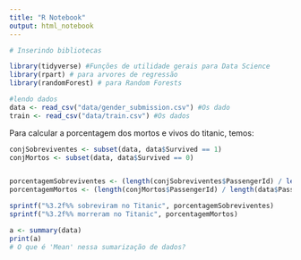 ```yaml
---
title: "R Notebook"
output: html_notebook
---
```

```r
# Inserindo bibliotecas

library(tidyverse) #Funções de utilidade gerais para Data Science
library(rpart) # para arvores de regressão
library(randomForest) # para Random Forests
```


```r
#lendo dados
data <- read_csv("data/gender_submission.csv") #Os dado
train <- read_csv("data/train.csv") #Os dados

```





Para calcular a porcentagem dos mortos e vivos do titanic, temos:
```r


conjSobreviventes <- subset(data, data$Survived == 1)
conjMortos <- subset(data, data$Survived == 0)


porcentagemSobreviventes <- (length(conjSobreviventes$PassengerId) / length(data$PassengerId)) * 100
porcentagemMortos <- (length(conjMortos$PassengerId) / length(data$PassengerId)) * 100

sprintf("%3.2f%% sobreviram no Titanic", porcentagemSobreviventes)
sprintf("%3.2f%% morreram no Titanic", porcentagemMortos)


```


```r
a <- summary(data)
print(a)
# O que é 'Mean' nessa sumarização de dados?
```


